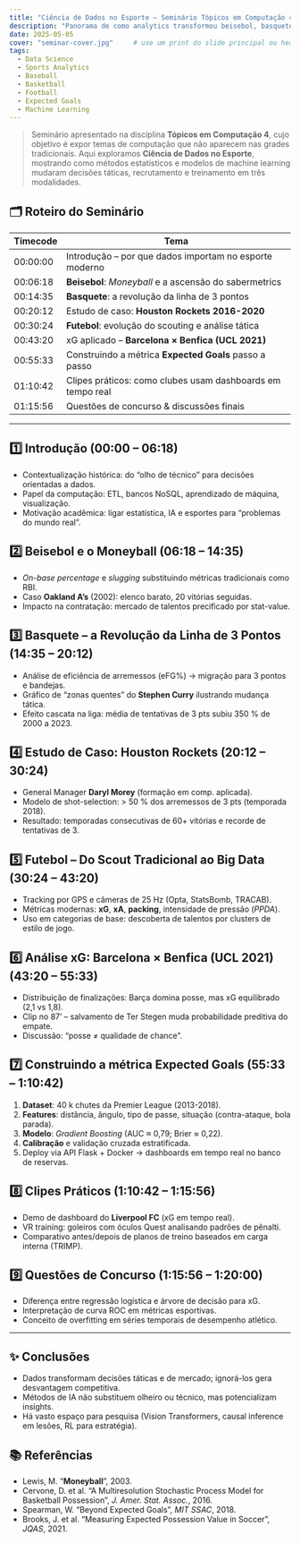 ```yaml
---
title: "Ciência de Dados no Esporte – Seminário Tópicos em Computação 4"
description: "Panorama de como analytics transformou beisebol, basquete e futebol, com ênfase na métrica Expected Goals (xG)"
date: 2025-05-05
cover: "seminar-cover.jpg"     # use um print do slide principal ou heat-map de xG
tags:
  - Data Science
  - Sports Analytics
  - Baseball
  - Basketball
  - Football
  - Expected Goals
  - Machine Learning
---
```


> Seminário apresentado na disciplina **Tópicos em Computação 4**, cujo objetivo é expor temas de computação que não aparecem nas grades tradicionais. Aqui exploramos **Ciência de Dados no Esporte**, mostrando como métodos estatísticos e modelos de machine learning mudaram decisões táticas, recrutamento e treinamento em três modalidades.

## 🗂️ Roteiro do Seminário

| Timecode | Tema |
|----------|------|
| 00:00:00 | Introdução – por que dados importam no esporte moderno |
| 00:06:18 | **Beisebol**: *Moneyball* e a ascensão do sabermetrics |
| 00:14:35 | **Basquete**: a revolução da linha de 3 pontos |
| 00:20:12 | Estudo de caso: **Houston Rockets 2016-2020** |
| 00:30:24 | **Futebol**: evolução do scouting e análise tática |
| 00:43:20 | xG aplicado – **Barcelona × Benfica (UCL 2021)** |
| 00:55:33 | Construindo a métrica **Expected Goals** passo a passo |
| 01:10:42 | Clipes práticos: como clubes usam dashboards em tempo real |
| 01:15:56 | Questões de concurso & discussões finais |

---

## 1️⃣ Introdução (00:00 – 06:18)

* Contextualização histórica: do “olho de técnico” para decisões orientadas a dados.  
* Papel da computação: ETL, bancos NoSQL, aprendizado de máquina, visualização.  
* Motivação acadêmica: ligar estatística, IA e esportes para “problemas do mundo real”.

## 2️⃣ Beisebol e o **Moneyball** (06:18 – 14:35)

* *On-base percentage* e *slugging* substituindo métricas tradicionais como RBI.  
* Caso **Oakland A’s** (2002): elenco barato, 20 vitórias seguidas.  
* Impacto na contratação: mercado de talentos precificado por stat-value.

## 3️⃣ Basquete – a Revolução da Linha de 3 Pontos (14:35 – 20:12)

* Análise de eficiência de arremessos (eFG%) → migração para 3 pontos e bandejas.  
* Gráfico de “zonas quentes” do **Stephen Curry** ilustrando mudança tática.  
* Efeito cascata na liga: média de tentativas de 3 pts subiu 350 % de 2000 a 2023.

## 4️⃣ Estudo de Caso: **Houston Rockets** (20:12 – 30:24)

* General Manager **Daryl Morey** (formação em comp. aplicada).  
* Modelo de shot-selection: > 50 % dos arremessos de 3 pts (temporada 2018).  
* Resultado: temporadas consecutivas de 60+ vitórias e recorde de tentativas de 3.

## 5️⃣ Futebol – Do Scout Tradicional ao Big Data (30:24 – 43:20)

* Tracking por GPS e câmeras de 25 Hz (Opta, StatsBomb, TRACAB).  
* Métricas modernas: **xG**, **xA**, **packing**, intensidade de pressão (*PPDA*).  
* Uso em categorias de base: descoberta de talentos por clusters de estilo de jogo.

## 6️⃣ Análise xG: **Barcelona × Benfica** (UCL 2021) (43:20 – 55:33)

* Distribuição de finalizações: Barça domina posse, mas xG equilibrado (2,1 vs 1,8).  
* Clip no 87’ – salvamento de Ter Stegen muda probabilidade preditiva do empate.  
* Discussão: “posse ≠ qualidade de chance”.

## 7️⃣ Construindo a métrica **Expected Goals** (55:33 – 1:10:42)

1. **Dataset**: 40 k chutes da Premier League (2013-2018).  
2. **Features**: distância, ângulo, tipo de passe, situação (contra-ataque, bola parada).  
3. **Modelo**: *Gradient Boosting* (AUC ≈ 0,79; Brier ≈ 0,22).  
4. **Calibração** e validação cruzada estratificada.  
5. Deploy via API Flask + Docker → dashboards em tempo real no banco de reservas.

## 8️⃣ Clipes Práticos (1:10:42 – 1:15:56)

* Demo de dashboard do **Liverpool FC** (xG em tempo real).  
* VR training: goleiros com óculos Quest analisando padrões de pênalti.  
* Comparativo antes/depois de planos de treino baseados em carga interna (TRIMP).

## 9️⃣ Questões de Concurso (1:15:56 – 1:20:00)

* Diferença entre regressão logística e árvore de decisão para xG.  
* Interpretação de curva ROC em métricas esportivas.  
* Conceito de overfitting em séries temporais de desempenho atlético.

---

## ✨ Conclusões

* Dados transformam decisões táticas e de mercado; ignorá-los gera desvantagem competitiva.  
* Métodos de IA não substituem olheiro ou técnico, mas potencializam insights.  
* Há vasto espaço para pesquisa (Vision Transformers, causal inference em lesões, RL para estratégia).

## 📚 Referências

* Lewis, M. “**Moneyball**”, 2003.  
* Cervone, D. et al. “A Multiresolution Stochastic Process Model for Basketball Possession”, *J. Amer. Stat. Assoc.*, 2016.  
* Spearman, W. “Beyond Expected Goals”, *MIT SSAC*, 2018.  
* Brooks, J. et al. “Measuring Expected Possession Value in Soccer”, *JQAS*, 2021.
